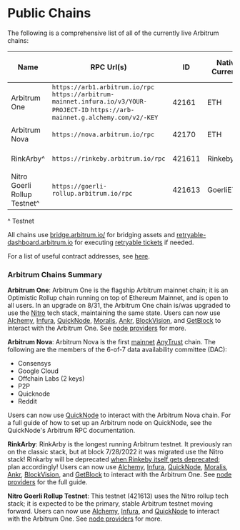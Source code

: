 # Public Chains

The following is a comprehensive list of all of the currently live Arbitrum chains:

| Name                         | RPC Url(s)                                                                                                                         | ID     | Native Currency | Explorer(s)                                                               | Underlying L1 | Current Tech Stack  | Sequencer Feed                         | Nitro Seed Database URLs                 |
| ---------------------------- | ---------------------------------------------------------------------------------------------------------------------------------- | ------ | --------------- | ------------------------------------------------------------------------- | ------------- | ------------------- | -------------------------------------- | ---------------------------------------- |
| Arbitrum One                 | `https://arb1.arbitrum.io/rpc` `https://arbitrum-mainnet.infura.io/v3/YOUR-PROJECT-ID` `https://arb-mainnet.g.alchemy.com/v2/-KEY` | 42161  | ETH             | `https://arbiscan.io/` `https://explorer.arbitrum.io/`                    | Ethereum      | Nitro Rollup (8/31) | `wss://arb1.arbitrum.io/feed`          | `snapshot.arbitrum.io/mainnet/nitro.tar` |
| Arbitrum Nova                | `https://nova.arbitrum.io/rpc`                                                                                                     | 42170  | ETH             | `https://nova.arbiscan.io/` `https://nova-explorer.arbitrum.io/`          | Ethereum      | Nitro AnyTrust      | `wss://nova.arbitrum.io/feed`          | N/A                                      |
| RinkArby^                    | `https://rinkeby.arbitrum.io/rpc`                                                                                                  | 421611 | RinkebyETH      | `https://testnet.arbiscan.io` `https://rinkeby-explorer.arbitrum.io`      | Rinkeby       | Nitro Rollup        | `wss://rinkeby.arbitrum.io/feed`       | `snapshot.arbitrum.io/rinkeby/nitro.tar` |
| Nitro Goerli Rollup Testnet^ | `https://goerli-rollup.arbitrum.io/rpc`                                                                                            | 421613 | GoerliETH       | `https://goerli.arbiscan.io` `https://goerli-rollup-explorer.arbitrum.io` | Goerli        | Nitro Rollup        | `wss://goerli-rollup.arbitrum.io/feed` | N/A                                      |

^ Testnet

All chains use [bridge.arbitrum.io/](https://bridge.arbitrum.io/) for bridging assets and [retryable-dashboard.arbitrum.io](https://retryable-dashboard.arbitrum.io/) for executing [retryable tickets](./arbos/l1-to-l2-messaging.mdx) if needed.

For a list of useful contract addresses, see [here](./useful-addresses.mdx).

### Arbitrum Chains Summary

**Arbitrum One**: Arbitrum One is the flagship Arbitrum mainnet chain; it is an Optimistic Rollup chain running on top of Ethereum Mainnet, and is open to all users. In an upgrade on 8/31, the Arbitrum One chain is/was upgraded to use the [Nitro](https://medium.com/offchainlabs/its-nitro-time-86944693bf29) tech stack, maintaining the same state.
Users can now use [Alchemy](https://alchemy.com/?a=arbitrum-docs), [Infura](https://infura.io/), [QuickNode](https://www.quicknode.com), [Moralis](https://moralis.io/), [Ankr](https://www.ankr.com/), [BlockVision](https://blockvision.org/), and [GetBlock](https://getblock.io/) to interact with the Arbitrum One. See [node providers](./node-running/node-providers.mdx) for more.

**Arbitrum Nova**: Arbitrum Nova is the first [mainnet](https://medium.com/offchainlabs/its-time-for-a-new-dawn-nova-is-open-to-the-public-a081df1e4ad2) [AnyTrust](./inside-anytrust.mdx) chain. The following are the members of the 6-of-7 data availability committee (DAC):

- Consensys
- Google Cloud
- Offchain Labs (2 keys)
- P2P
- Quicknode
- Reddit

Users can now use [QuickNode](https://www.quicknode.com) to interact with the Arbitrum Nova chain. For a full guide of how to set up an Arbitrum node on QuickNode, see the QuickNode's Arbitrum RPC documentation.

**RinkArby**: RinkArby is the longest running Arbitrum testnet. It previously ran on the classic stack, but at block 7/28/2022 it was migrated use the Nitro stack! Rinkarby will be deprecated [when Rinkeby itself gets deprecated](https://blog.ethereum.org/2022/06/21/testnet-deprecation/); plan accordingly!
Users can now use [Alchemy](https://alchemy.com/?a=arbitrum-docs), [Infura](https://infura.io/), [QuickNode](https://www.quicknode.com), [Moralis](https://moralis.io/), [Ankr](https://www.ankr.com/), [BlockVision](https://blockvision.org/), and [GetBlock](https://getblock.io/) to interact with the Arbitrum One. See [node providers](./node-running/node-providers.mdx) for the full guide.

**Nitro Goerli Rollup Testnet**: This testnet (421613) uses the Nitro rollup tech stack; it is expected to be the primary, stable Arbitrum testnet moving forward.
Users can now use [Alchemy](https://alchemy.com/?a=arbitrum-docs), [Infura](https://infura.io/), and [QuickNode](https://www.quicknode.com) to interact with the Arbitrum One. See [node providers](./node-running/node-providers.mdx) for more.
